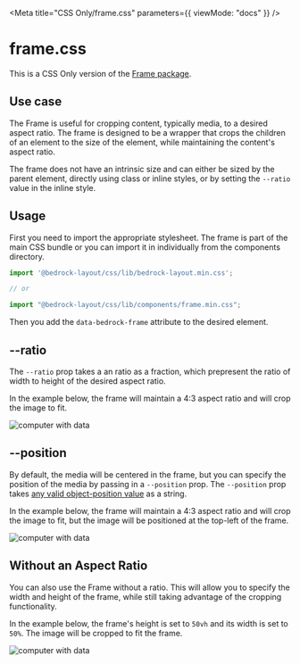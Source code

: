 

<Meta title="CSS Only/frame.css" parameters={{ viewMode: "docs" }} />

# frame.css

This is a CSS Only version of the [Frame package](/?path=/docs/components-frame--api).

## Use case

The Frame is useful for cropping content, typically media, to a desired aspect ratio. The frame is designed to be a wrapper that crops the children of an element to the size of the element, while maintaining the content's aspect ratio.

The frame does not have an intrinsic size and can either be sized by the parent element, directly using class or inline styles, or by setting the `--ratio` value in the inline style.

## Usage

First you need to import the appropriate stylesheet. The frame is part of the main CSS bundle or you can import it in individually from the components directory.

```javascript
import '@bedrock-layout/css/lib/bedrock-layout.min.css';

// or

import "@bedrock-layout/css/lib/components/frame.min.css";
```

Then you add the `data-bedrock-frame` attribute to the desired element.

## --ratio

The `--ratio` prop takes a an ratio as a fraction, which prepresent the ratio of width to height of the desired aspect ratio.

In the example below, the frame will maintain a 4:3 aspect ratio and will crop the image to fit.

<Canvas withSource="open">
  <Story name="--ratio">
    <div data-bedrock-frame style={{ "--ratio": "4/3" }}>
      <img src={imgSrc} alt="computer with data" />
    </div>
  </Story>
</Canvas>

## --position

By default, the media will be centered in the frame, but you can specify the position of the media by passing in a `--position` prop. The `--position` prop takes [any valid object-position value](https://developer.mozilla.org/en-US/docs/Web/CSS/object-position) as a string.

In the example below, the frame will maintain a 4:3 aspect ratio and will crop the image to fit, but the image will be positioned at the top-left of the frame.

<Canvas withSource="open">
  <Story name="--position">
    <div
      data-bedrock-frame
      style={{ "--position": "left top", "--ratio": "4/3" }}
    >
      <img src={imgSrc} alt="computer with data" />
    </div>
  </Story>
</Canvas>

## Without an Aspect Ratio

You can also use the Frame without a ratio. This will allow you to specify the width and height of the frame, while still taking advantage of the cropping functionality.

In the example below, the frame's height is set to `50vh` and its width is set to `50%`. The image will be cropped to fit the frame.

<Canvas withSource="open">
  <Story name="no ratio">
    <div data-bedrock-frame style={{ height: "50vh", width: "50%" }}>
      <img src={imgSrc} alt="computer with data" />
    </div>
  </Story>
</Canvas>
